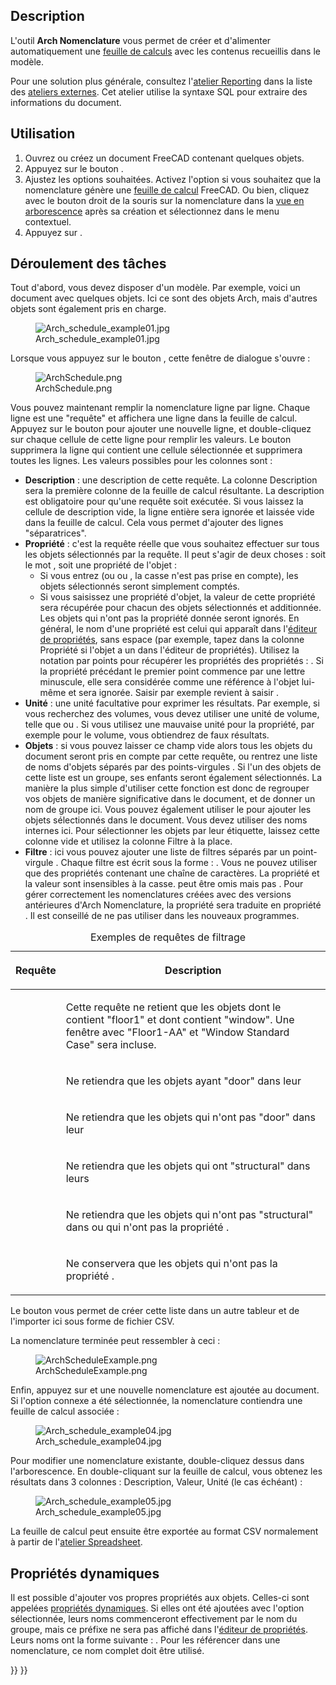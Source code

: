 <languages/>

{{Docnav/fr
|[[BIM_Material/fr|Matériaux]]
|[[BIM_Preflight/fr|Contrôle en amont]]
|[[BIM_Workbench/fr|Atelier BIM]]
|IconL=BIM_Material.svg
|IconR=BIM_Preflight.png
|IconC=Workbench_BIM.svg
}}

{{GuiCommand/fr
|Name=Arch Schedule
|Name/fr=Arch Nomenclature
|MenuLocation=Gestion → Nomenclature
|Workbenches=[[BIM_Workbench/fr|BIM]]
|SeeAlso=
}}

==Description==

L'outil '''Arch Nomenclature''' vous permet de créer et d'alimenter automatiquement une [[Spreadsheet_Workbench/fr|feuille de calculs]] avec les contenus recueillis dans le modèle.

Pour une solution plus générale, consultez l'[https://github.com/furti/FreeCAD-Reporting/tree/master atelier Reporting] dans la liste des [[External_workbenches/fr|ateliers externes]]. Cet atelier utilise la syntaxe SQL pour extraire des informations du document.

<span id="Usage"></span>
==Utilisation==

# Ouvrez ou créez un document FreeCAD contenant quelques objets.
# Appuyez sur le bouton {{Button|[[Image:Arch_Schedule.svg|16px]] [[Arch_Schedule/fr|Nomenclature]]}}.
# Ajustez les options souhaitées. Activez l'option {{MenuCommand|Lier à une feuille de calcul}} si vous souhaitez que la nomenclature génère une [[Spreadsheet_Workbench/fr|feuille de calcul]] FreeCAD. Ou bien, cliquez avec le bouton droit de la souris sur la nomenclature dans la [[Tree_view/fr|vue en arborescence]] après sa création et sélectionnez {{MenuCommand|Joindre une feuille de calcul}} dans le menu contextuel.
# Appuyez sur {{Button|OK}}.

<span id="Workflow"></span>
== Déroulement des tâches ==

Tout d'abord, vous devez disposer d'un modèle. Par exemple, voici un document avec quelques objets. Ici ce sont des objets Arch, mais d'autres objets sont également pris en charge.

[[Image:Arch_schedule_example01.jpg]]

Lorsque vous appuyez sur le bouton {{Button|[[Image:Arch_Schedule.svg|16px]] [[Arch_Schedule/fr|Nomenclature]]}}, cette fenêtre de dialogue s'ouvre :

[[Image:ArchSchedule.png]]

Vous pouvez maintenant remplir la nomenclature ligne par ligne. Chaque ligne est une "requête" et affichera une ligne dans la feuille de calcul. Appuyez sur le bouton {{Button|[[Image:List-add.svg|16px]] Ajouter une ligne}} pour ajouter une nouvelle ligne, et double-cliquez sur chaque cellule de cette ligne pour remplir les valeurs. Le bouton {{Button|[[Image:List-remove.svg|16px]] Supprimer une ligne}} supprimera la ligne qui contient une cellule sélectionnée et {{Button|[[Image:Delete.svg|16px]] Effacer}} supprimera toutes les lignes. Les valeurs possibles pour les colonnes sont :

* '''Description''' : une description de cette requête. La colonne Description sera la première colonne de la feuille de calcul résultante. La description est obligatoire pour qu'une requête soit exécutée. Si vous laissez la cellule de description vide, la ligne entière sera ignorée et laissée vide dans la feuille de calcul. Cela vous permet d'ajouter des lignes "séparatrices".
* '''Propriété''' : c'est la requête réelle que vous souhaitez effectuer sur tous les objets sélectionnés par la requête. Il peut s'agir de deux choses : soit le mot {{incode|count}}, soit une propriété de l'objet :
** Si vous entrez {{incode|count}} (ou {{incode|Count}} ou {{incode|COUNT}}, la casse n'est pas prise en compte), les objets sélectionnés seront simplement comptés.
** Si vous saisissez une propriété d'objet, la valeur de cette propriété sera récupérée pour chacun des objets sélectionnés et additionnée. Les objets qui n'ont pas la propriété donnée seront ignorés. En général, le nom d'une propriété est celui qui apparaît dans l'[[Property_editor/fr|éditeur de propriétés]], sans espace (par exemple, tapez {{incode|PerimeterLength}} dans la colonne Propriété si l'objet a un {{incode|Perimeter Length}} dans l'éditeur de propriétés). Utilisez la notation par points pour récupérer les propriétés des propriétés : {{incode|PropertyOfObject.PropertyOfProperty1.PropertyOfProperty2}}. Si la propriété précédant le premier point commence par une lettre minuscule, elle sera considérée comme une référence à l'objet lui-même et sera ignorée. Saisir par exemple {{incode|object.Shape.Volume}} revient à saisir {{incode|Shape.Volume}}.
* '''Unité''' : une unité facultative pour exprimer les résultats. Par exemple, si vous recherchez des volumes, vous devez utiliser une unité de volume, telle que {{incode|m^3}} ou {{incode|m³}}. Si vous utilisez une mauvaise unité pour la propriété, par exemple {{incode|cm}} pour le volume, vous obtiendrez de faux résultats.
* '''Objets''' : si vous pouvez laisser ce champ vide alors tous les objets du document seront pris en compte par cette requête, ou rentrez une liste de noms d'objets séparés par des points-virgules {{incode|;}}. Si l'un des objets de cette liste est un groupe, ses enfants seront également sélectionnés. La manière la plus simple d'utiliser cette fonction est donc de regrouper vos objets de manière significative dans le document, et de donner un nom de groupe ici. Vous pouvez également utiliser le {{Button|[[Image:Edit-select-all.svg|16px]] Ajouter une sélection}} pour ajouter les objets sélectionnés dans le document. Vous devez utiliser des noms internes ici. Pour sélectionner les objets par leur étiquette, laissez cette colonne vide et utilisez la colonne Filtre à la place.
* '''Filtre''' : ici vous pouvez ajouter une liste de filtres séparés par un point-virgule {{incode|;}}. Chaque filtre est écrit sous la forme : {{incode|property:value}}. Vous ne pouvez utiliser que des propriétés contenant une chaîne de caractères. La propriété et la valeur sont insensibles à la casse. {{incode|value}} peut être omis mais pas {{incode|:}}. Pour gérer correctement les nomenclatures créées avec des versions antérieures d'Arch Nomenclature, la propriété {{incode|type}} sera traduite en propriété {{incode|ifctype}}. Il est conseillé de ne pas utiliser {{incode|type}} dans les nouveaux programmes.

{| class="wikitable"
|+ Exemples de requêtes de filtrage
|-
! Requête
! Description
|-
| {{incode|label:floor1;ifctype:window}}
| Cette requête ne retient que les objets dont le {{PropertyData|Label}} contient "floor1" et dont {{PropertyData|IFC Type}} contient "window". Une fenêtre avec {{PropertyData|Label}} "Floor1-AA" et {{PropertyData|IFC Type}} "Window Standard Case" sera incluse.
|-
| {{incode|label:door}}
| Ne retiendra que les objets ayant "door" dans leur {{PropertyData|Label}}
|-
| {{incode|!label:door}}
| Ne retiendra que les objets qui n'ont pas "door" dans leur {{PropertyData|Label}}
|-
| {{incode|ifctype:structural}}
| Ne retiendra que les objets qui ont "structural" dans leurs {{PropertyData|IFC Type}}
|-
| {{incode|!ifctype:structural}}
| Ne retiendra que les objets qui n'ont pas "structural" dans {{PropertyData|IFC Type}} ou qui n'ont pas la propriété {{PropertyData|IFC Type}}.
|-
| {{incode|!ifctype:}}
| Ne conservera que les objets qui n'ont pas la propriété {{PropertyData|IFC Type}}.
|}

Le bouton {{Button|[[Image:Document-open.svg|16px]] Importer}} vous permet de créer cette liste dans un autre tableur et de l'importer ici sous forme de fichier CSV.

La nomenclature terminée peut ressembler à ceci :

[[Image:ArchScheduleExample.png]]

Enfin, appuyez sur {{Button|OK}} et une nouvelle nomenclature est ajoutée au document. Si l'option connexe a été sélectionnée, la nomenclature contiendra une feuille de calcul associée :

[[Image:Arch_schedule_example04.jpg]]

Pour modifier une nomenclature existante, double-cliquez dessus dans l'arborescence. En double-cliquant sur la feuille de calcul, vous obtenez les résultats dans 3 colonnes : Description, Valeur, Unité (le cas échéant) :

[[Image:Arch_schedule_example05.jpg]]

La feuille de calcul peut ensuite être exportée au format CSV normalement à partir de l'[[Spreadsheet_Workbench/fr|atelier Spreadsheet]].

<span id="Dynamic_properties"></span>
==Propriétés dynamiques==

Il est possible d'ajouter vos propres propriétés aux objets. Celles-ci sont appelées [[Property_View/fr#Menu_contextuel|propriétés dynamiques]]. Si elles ont été ajoutées avec l'option {{MenuCommand|Prefix group name}} sélectionnée, leurs noms commenceront effectivement par le nom du groupe, mais ce préfixe ne sera pas affiché dans l'[[Property_View/fr|éditeur de propriétés]]. Leurs noms ont la forme suivante : {{incode|NameOfGroup_NameOfProperty}}. Pour les référencer dans une nomenclature, ce nom complet doit être utilisé.


{{Docnav/fr
|[[BIM_Material/fr|Matériaux]]
|[[BIM_Preflight/fr|Contrôle en amont]]
|[[BIM_Workbench/fr|Atelier BIM]]
|IconL=BIM_Material.svg
|IconR=BIM_Preflight.png
|IconC=Workbench_BIM.svg
}}

{{BIM_Tools_navi{{#translation:}}}}
{{Userdocnavi{{#translation:}}}}